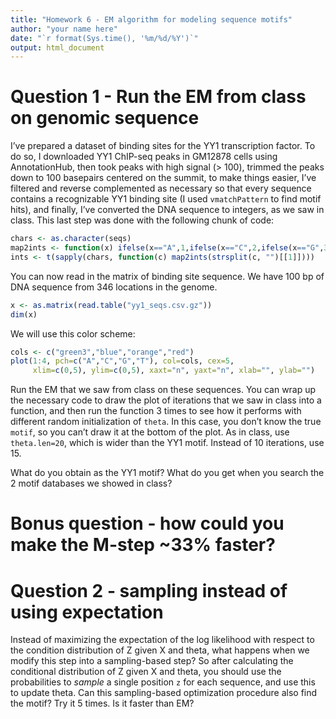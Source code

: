 ```yaml
---
title: "Homework 6 - EM algorithm for modeling sequence motifs"
author: "your name here"
date: "`r format(Sys.time(), '%m/%d/%Y')`"
output: html_document
---
```


# Question 1 - Run the EM from class on genomic sequence

I've prepared a dataset of binding sites for the YY1 transcription
factor. To do so, I downloaded YY1 ChIP-seq peaks in GM12878 cells
using AnnotationHub, then took peaks with high signal (> 100), trimmed
the peaks down to 100 basepairs centered on the summit, to make things
easier, I've filtered and reverse complemented as necessary so that
every sequence contains a recognizable YY1 binding site (I used
`vmatchPattern` to find motif hits), and finally, I've converted the
DNA sequence to integers, as we saw in class. This last step was done
with the following chunk of code:

```r
chars <- as.character(seqs)
map2ints <- function(x) ifelse(x=="A",1,ifelse(x=="C",2,ifelse(x=="G",3,4)))
ints <- t(sapply(chars, function(c) map2ints(strsplit(c, "")[[1]])))
```

You can now read in the matrix of binding site sequence. We have 100 bp
of DNA sequence from 346 locations in the genome.

```r
x <- as.matrix(read.table("yy1_seqs.csv.gz"))
dim(x)
```

We will use this color scheme:

```r
cols <- c("green3","blue","orange","red")
plot(1:4, pch=c("A","C","G","T"), col=cols, cex=5,
     xlim=c(0,5), ylim=c(0,5), xaxt="n", yaxt="n", xlab="", ylab="")
```

Run the EM that we saw from class on these sequences. You can wrap up
the necessary code to draw the plot of iterations that we saw in class
into a function, and then run the function 3 times to see how it
performs with different random initialization of `theta`. In this
case, you don't know the true `motif`, so you can't draw it at the
bottom of the plot. As in class, use `theta.len=20`, which is wider
than the YY1 motif. Instead of 10 iterations, use 15.

What do you obtain as the YY1 motif? What do you get when you search
the 2 motif databases we showed in class?

# Bonus question - how could you make the M-step ~33% faster?

# Question 2 - sampling instead of using expectation

Instead of maximizing the expectation of the log likelihood with
respect to the condition distribution of Z given X and theta, what
happens when we modify this step into a sampling-based step? So after
calculating the conditional distribution of Z given X and theta, you
should use the probabilities to *sample* a single position `z` for each
sequence, and use this to update theta. Can this sampling-based
optimization procedure also find the motif? Try it 5 times. Is it
faster than EM?


